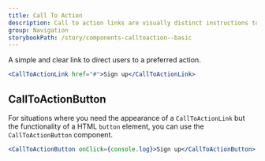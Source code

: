 ```yaml
---
title: Call To Action
description: Call to action links are visually distinct instructions to users designed to provoke an immediate response using verbs such as 'call now' or 'find out more'.
group: Navigation
storybookPath: /story/components-calltoaction--basic
---
```


A simple and clear link to direct users to a preferred action.

```jsx live
<CallToActionLink href="#">Sign up</CallToActionLink>
```

## CallToActionButton

For situations where you need the appearance of a `CallToActionLink` but the functionality of a HTML `button` element, you can use the `CallToActionButton` component.

```jsx live
<CallToActionButton onClick={console.log}>Sign up</CallToActionButton>
```
